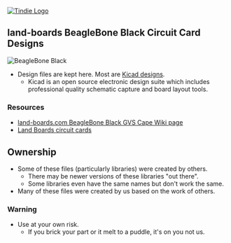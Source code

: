 <a href="https://www.tindie.com/products/land_boards/33v5v-beaglebone-sensor-conn-cape-bbb-gvs/" >
<img src="http://land-boards.com/tindie/tindie-larges-v2.png" alt="Tindie Logo">
</img></a> 

== land-boards BeagleBone Black Circuit Card Designs ==

<img src="http://land-boards.com/blwiki/images/7/77/BBB-GVS-X4-CCA-001-640.jpg" alt="BeagleBone Black"></img>

* Design files are kept here. Most are [http://www.kicad-pcb.org/display/KICAD/KiCad+EDA+Software+Suite/ Kicad designs].
** Kicad is an open source electronic design suite which includes professional quality schematic capture and board layout tools.

=== Resources ===

* [http://land-boards.com/blwiki/index.php?title=BBB-GVS land-boards.com BeagleBone Black GVS Cape Wiki page]
* [http://land-boards.com/blwiki/index.php Land Boards circuit cards]

== Ownership ==

* Some of these files (particularly libraries) were created by others.
** There may be newer versions of these libraries "out there".
** Some libraries even have the same names but don't work the same.
* Many of these files were created by us based on the work of others.

=== Warning ===

* Use at your own risk.
** If you brick your part or it melt to a puddle, it's on you not us.
